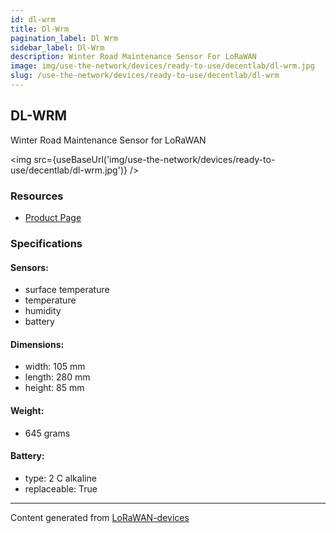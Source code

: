```yaml
---
id: dl-wrm
title: Dl-Wrm
pagination_label: Dl Wrm
sidebar_label: Dl-Wrm
description: Winter Road Maintenance Sensor For LoRaWAN
image: img/use-the-network/devices/ready-to-use/decentlab/dl-wrm.jpg
slug: /use-the-network/devices/ready-to-use/decentlab/dl-wrm
---
```



## DL-WRM

Winter Road Maintenance Sensor for LoRaWAN

<img src={useBaseUrl('img/use-the-network/devices/ready-to-use/decentlab/dl-wrm.jpg')} />

### Resources

- [Product Page](https://www.decentlab.com/products/winter-road-maintenance-sensor-for-lorawan)

### Specifications

#### Sensors:

- surface temperature
- temperature
- humidity
- battery

#### Dimensions:

- width: 105 mm
- length: 280 mm
- height: 85 mm

#### Weight:

- 645 grams

#### Battery:

- type: 2 C alkaline
- replaceable: True

---

Content generated from [LoRaWAN-devices](https://github.com/TheThingsNetwork/lorawan-devices)
